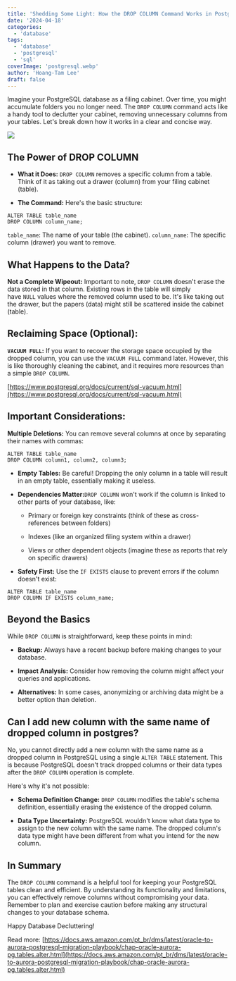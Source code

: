 ```yaml
---
title: 'Shedding Some Light: How the DROP COLUMN Command Works in PostgreSQL'
date: '2024-04-18'
categories:
  - 'database'
tags:
  - 'database'
  - 'postgresql'
  - 'sql'
coverImage: 'postgresql.webp'
author: 'Hoang-Tam Lee'
draft: false
---
```


Imagine your PostgreSQL database as a filing cabinet. Over time, you might accumulate folders you no longer need. The `DROP COLUMN` command acts like a handy tool to declutter your cabinet, removing unnecessary columns from your tables. Let's break down how it works in a clear and concise way.

![](/static/blog/images/OIG4.58Okjp6VaRBHp9oe0sep.jpg)

## The Power of DROP COLUMN

- **What it Does:** `DROP COLUMN` removes a specific column from a table. Think of it as taking out a drawer (column) from your filing cabinet (table).

- **The Command:** Here's the basic structure:

```
ALTER TABLE table_name
DROP COLUMN column_name;
```

`table_name`: The name of your table (the cabinet).
`column_name`: The specific column (drawer) you want to remove.

## **What Happens to the Data?**

**Not a Complete Wipeout:** Important to note, `DROP COLUMN` doesn't erase the data stored in that column. Existing rows in the table will simply have `NULL` values where the removed column used to be. It's like taking out the drawer, but the papers (data) might still be scattered inside the cabinet (table).

## **Reclaiming Space (Optional):**

**`VACUUM FULL`:** If you want to recover the storage space occupied by the dropped column, you can use the `VACUUM FULL` command later. However, this is like thoroughly cleaning the cabinet, and it requires more resources than a simple `DROP COLUMN`.

[https://www.postgresql.org/docs/current/sql-vacuum.html](https://www.postgresql.org/docs/current/sql-vacuum.html)

## **Important Considerations:**

**Multiple Deletions:** You can remove several columns at once by separating their names with commas:

```
ALTER TABLE table_name
DROP COLUMN column1, column2, column3;
```

- **Empty Tables:** Be careful! Dropping the only column in a table will result in an empty table, essentially making it useless.

- **Dependencies Matter:**`DROP COLUMN` won't work if the column is linked to other parts of your database, like:

  - Primary or foreign key constraints (think of these as cross-references between folders)

  - Indexes (like an organized filing system within a drawer)

  - Views or other dependent objects (imagine these as reports that rely on specific drawers)

- **Safety First:** Use the `IF EXISTS` clause to prevent errors if the column doesn't exist:

```
ALTER TABLE table_name
DROP COLUMN IF EXISTS column_name;
```

## **Beyond the Basics**

While `DROP COLUMN` is straightforward, keep these points in mind:

- **Backup:** Always have a recent backup before making changes to your database.

- **Impact Analysis:** Consider how removing the column might affect your queries and applications.

- **Alternatives:** In some cases, anonymizing or archiving data might be a better option than deletion.

## Can I add new column with the same name of dropped column in postgres?

No, you cannot directly add a new column with the same name as a dropped column in PostgreSQL using a single `ALTER TABLE` statement. This is because PostgreSQL doesn't track dropped columns or their data types after the `DROP COLUMN` operation is complete.

Here's why it's not possible:

- **Schema Definition Change:** `DROP COLUMN` modifies the table's schema definition, essentially erasing the existence of the dropped column.

- **Data Type Uncertainty:** PostgreSQL wouldn't know what data type to assign to the new column with the same name. The dropped column's data type might have been different from what you intend for the new column.

## **In Summary**

The `DROP COLUMN` command is a helpful tool for keeping your PostgreSQL tables clean and efficient. By understanding its functionality and limitations, you can effectively remove columns without compromising your data. Remember to plan and exercise caution before making any structural changes to your database schema.

Happy Database Decluttering!

Read more: [https://docs.aws.amazon.com/pt_br/dms/latest/oracle-to-aurora-postgresql-migration-playbook/chap-oracle-aurora-pg.tables.alter.html](https://docs.aws.amazon.com/pt_br/dms/latest/oracle-to-aurora-postgresql-migration-playbook/chap-oracle-aurora-pg.tables.alter.html)

